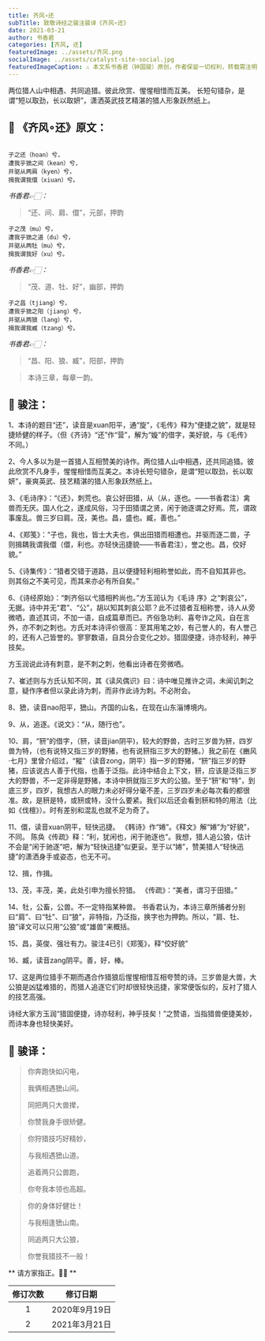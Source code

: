 ```yaml
---
title: 齐风∘还
subTitle: 致敬诗经之骏注骏译《齐风∘还》 
date: 2021-03-21 
author: 书香君
categories: [齐风, 还]
featuredImage: ../assets/齐风.png
socialImage: ../assets/catalyst-site-social.jpg
featuredImageCaption: ⚠️️ 本文系书香君（钟国骏）原创，作者保留一切权利，转载需注明出处。
---
```


两位猎人山中相遇、共同追猎。彼此欣赏、惺惺相惜而互美。
长短句错杂，是谓“短以取劲，长以取妍”，潇洒英武技艺精湛的猎人形象跃然纸上。

## 🌼 《齐风∘还》原文：
```

子之还（hoan）兮，
遭我乎峱之间（kean）兮，
并驱从两肩（kyen）兮，
揖我谓我儇（xiuan）兮。

```
*书香君👉🏻：* 

> “还、间、肩、儇”，元部，押韵

```
子之茂（mu）兮，
遭我乎峱之道（du）兮，
并驱从两牡（mu）兮，
揖我谓我好（xu）兮。

```
*书香君👉🏻：* 

> “茂、道、牡、好”，幽部，押韵

```
子之昌（tjiang）兮，
遭我乎峱之阳（jiang）兮，
并驱从两狼（lang）兮，
揖我谓我臧（tzang）兮。

```
*书香君👉🏻：* 

> “昌、阳、狼、臧”，阳部，押韵

> 本诗三章，每章一韵。

## 🍁️ 骏注：

1、本诗的题目“还”，读音是xuan阳平，通“旋”，《毛传》释为“便捷之貌”，就是轻捷矫健的样子。（但《齐诗》“还”作“营”，解为“嫙”的借字，美好貌，与《毛传》不同。）

2、今人多以为是一首猎人互相赞美的诗作。两位猎人山中相遇，还共同追猎。彼此欣赏不凡身手，惺惺相惜而互美之。本诗长短句错杂，是谓“短以取劲，长以取妍”，豪爽英武、技艺精湛的猎人形象跃然纸上。

3、《毛诗序》：“《还》，刺荒也。哀公好田猎，从（从，逐也。——书香君注）禽兽而无厌。国人化之，遂成风俗，习于田猎谓之贤，闲于驰逐谓之好焉。荒，谓政事废乱。兽三岁曰肩。茂，美也。昌，盛也。臧，善也。”

4、《郑笺》：“子也，我也，皆士大夫也，俱出田猎而相遭也。并驱而逐二兽，子则揖耦我谓我儇（儇，利也。亦轻快迅捷貌——书香君注），誉之也。昌，佼好貌。”

5、《诗集传》：“猎者交错于道路，且以便捷轻利相称誉如此，而不自知其非也。则其俗之不美可见，而其来亦必有所自矣。”

6、《诗经原始》：“刺齐俗以弋猎相矜尚也。”方玉润认为《毛诗
序》之“刺哀公”，无据。诗中并无“君”、“公”，胡以知其刺哀公耶？此不过猎者互相称誉，诗人从旁微哂，直述其词，不加一语，自成篇章而已。齐俗急功利、喜夸诈之风，自在言外，亦不刺之刺也。方氏对本诗评价很高：至其用笔之妙，有己誉人的，有人誉己的，还有人己皆誉的。寥寥数语，自具分合变化之妙。猎固便捷，诗亦轻利，神乎技矣。

方玉润说此诗有刺意，是不刺之刺，他看出诗者在旁微哂。

7、崔述则与方氏认知不同，其《读风偶识》曰：诗中唯见推许之词，未闻讥刺之意，疑作序者但以录此诗为刺，而非作此诗为刺。不必附会。

8、峱，读音nao阳平，峱山。齐国的山名，在现在山东淄博境内。

9、从，追逐。《说文》：“从，随行也”。

10、肩，“豜”的借字，（豜，读音jian阴平)，较大的野兽，古时三岁兽为豜，四岁兽为特，（也有说特又指三岁的野猪，也有说豜指三岁大的野猪。）我之前在《豳风·七月》里曾介绍过，“豵”（读音zong，阴平）指一岁的野猪，“豜”指三岁的野猪，应该说古人善于代指，也善于泛指。此诗中结合上下文，豜，应该是泛指三岁大的野兽，不一定非得是野猪，本诗中豜就指三岁大的公狼。至于“豜”和“特”，到底三岁，四岁，我想古人的眼力未必好得分毫不差，三岁四岁未必每次看的都很准。故，是豜是特，或豜或特，没什么要紧。我们以后还会看到豜和特的用法（比如《伐檀》）。时有差别和混乱也就不足为奇了。

11、儇，读音xuan阴平，轻快迅捷。 《韩诗》作“婘”。《释文》解“婘”为“好貌”，不同。
陈奂《传疏》释：“利，犹闲也，闲于驰逐也”。我想，猎人追公狼，估计不会是“闲于驰逐”吧，解为“轻快迅捷”似更妥。至于以“婘”，赞美猎人“轻快迅捷”的潇洒身手或姿态，也无不可。

12、揖，作揖。

13、茂，丰茂，美，此处引申为擅长狩猎。 《传疏》：“美者，谓习于田猎。”

14、牡，公畜，公兽。不一定特指某种兽。
书香君认为，本诗三章所捕者分别曰“肩”、曰“牡”、曰“狼”，非特指，乃泛指，换字也为押韵。所以，“肩、牡、狼”译文可以只用“公狼”或“雄兽”来概括。

15、昌，英俊、强壮有力。骏注4已引《郑笺》，释“佼好貌”

16、臧，读音zang阴平。善，好，棒。

17、这是两位猎手不期而遇合作猎狼后惺惺相惜互相夸赞的诗。三岁兽是大兽，大公狼是凶猛难猎的，而猎人追逐它们时却很轻快迅捷，家常便饭似的，反衬了猎人的技艺高强。

诗经大家方玉润“猎固便捷，诗亦轻利，神乎技矣！”之赞语，当指猎兽便捷美妙，而诗本身也轻快美好。

## 🍁️ 骏译：

> 你奔跑快如闪电，
> 
> 我俩相遇峱山间。
> 
> 同把两只大兽撵，
> 
> 你赞我身手很矫健。

> 你狩猎技巧好精妙，
> 
> 与我相遇峱山道。
> 
> 追着两只公兽跑，
> 
> 你夸我本领也高超。

> 你的身体好健壮！
> 
> 与我相逢峱山南。
> 
> 同追两只大公狼，
> 
> 你誉我猎技不一般！

** 请方家指正。🙏🏻 **

| 修订次数      | 修订日期 | 
|   :----: |    :----:   | 
| 1    | 2020年9月19日       | 
| 2    | 2021年3月21日       | 
